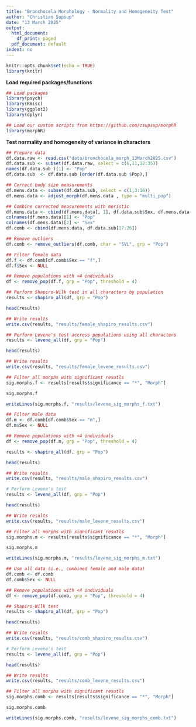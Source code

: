 ```yaml
---
title: "Bronchocela Morphology - Normality and Homogeneity Test"
author: "Christian Supsup"
date: "13 March 2025"
output:
  html_document:
    df_print: paged
  pdf_document: default
indent: no
---
```

```r
knitr::opts_chunk$set(echo = TRUE)
library(knitr)
```

**Load required packages/functions**
```r
## Load packages
library(psych)
library(Rmisc)
library(ggplot2)
library(dplyr)

## Load our custom scripts from https://github.com/csupsup/morphR
library(morphR)

```

**Test normality and homogeneity of variance in characters**
```r
## Prepare data
df.data.raw <- read.csv("data/bronchocela_morph_13March2025.csv")
df.data.sub <- subset(df.data.raw, select = c(6,11,12:35))
names(df.data.sub )[1] <- "Pop"
df.data.sub  <- df.data.sub [order(df.data.sub $Pop),]

## Correct body size measurements
df.mens.data <- subset(df.data.sub, select = c(1,3:16))
df.mens.data <- adjust_morph(df.mens.data , type = "multi_pop")

## Combine corrected measurements with meristic
df.mens.data <- cbind(df.mens.data[, 1], df.data.sub$Sex, df.mens.data[, -1])
colnames(df.mens.data)[1] <- "Pop"
colnames(df.mens.data)[2] <- "Sex"
df.comb <- cbind(df.mens.data, df.data.sub[17:26])

## Remove outliers
df.comb <- remove_outliers(df.comb, char = "SVL", grp = "Pop")

## Filter female data
df.f <- df.comb[df.comb$Sex == "f",]
df.f$Sex <- NULL

## Remove populations with <4 individuals
df <- remove_pop(df.f, grp = "Pop", threshold = 4)

## Perform Shapiro-Wilk test in all characters by population
results <- shapiro_all(df, grp = "Pop")

head(results)

## Write results
write.csv(results, "results/female_shapiro_results.csv")

## Perform Levene's test accross populations using all characters
results <- levene_all(df, grp = "Pop")

head(results)

## Write results
write.csv(results, "results/female_levene_results.csv")

## Filter all morphs with significant resutls
sig.morphs.f <- results[results$significance == "*", "Morph"]

sig.morphs.f

writeLines(sig.morphs.f, "results/levene_sig_morphs_f.txt")

## Filter male data
df.m <- df.comb[df.comb$Sex == "m",]
df.m$Sex <- NULL

## Remove populations with <4 individuals
df <- remove_pop(df.m, grp = "Pop", threshold = 4)

results <- shapiro_all(df, grp = "Pop")

head(results)

## Write results
write.csv(results, "results/male_shapiro_results.csv")

# Perform Levene's test
results <- levene_all(df, grp = "Pop")

head(results)

## Write results
write.csv(results, "results/male_levene_results.csv")

## Filter all morphs with significant resutls
sig.morphs.m <- results[results$significance == "*", "Morph"]

sig.morphs.m

writeLines(sig.morphs.m, "results/levene_sig_morphs_m.txt")

## Use all data (i.e., combined female and male data)
df.comb <- df.comb
df.comb$Sex <- NULL

## Remove populations with <4 individuals
df <- remove_pop(df.comb, grp = "Pop", threshold = 4)

## Shapiro-Wilk test
results <- shapiro_all(df, grp = "Pop")

head(results)

## Write results
write.csv(results, "results/comb_shapiro_results.csv")

# Perform Levene's test
results <- levene_all(df, grp = "Pop")

head(results)

## Write results
write.csv(results, "results/comb_levene_results.csv")

## Filter all morphs with significant resutls
sig.morphs.comb <- results[results$significance == "*", "Morph"]

sig.morphs.comb

writeLines(sig.morphs.comb, "results/levene_sig_morphs_comb.txt")
```

